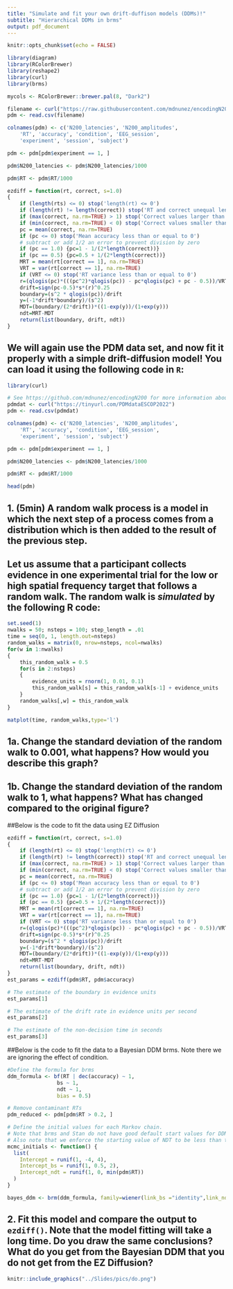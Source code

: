 ---
title: "Simulate and fit your own drift-duffison models (DDMs)!"
subtitle: "Hierarchical DDMs in brms"
output: pdf_document
---

```{r setup, include=FALSE}
knitr::opts_chunk$set(echo = FALSE)

library(diagram)
library(RColorBrewer)
library(reshape2)
library(curl)
library(brms)

mycols <- RColorBrewer::brewer.pal(8, "Dark2")

filename <- curl("https://raw.githubusercontent.com/mdnunez/encodingN200/master/Data/N200_rt_window_150_275.csv")
pdm <- read.csv(filename)

colnames(pdm) <- c('N200_latencies', 'N200_amplitudes', 
    'RT', 'accuracy', 'condition', 'EEG_session', 
    'experiment', 'session', 'subject')

pdm <- pdm[pdm$experiment == 1, ]

pdm$N200_latencies <- pdm$N200_latencies/1000

pdm$RT <- pdm$RT/1000

ezdiff = function(rt, correct, s=1.0)
{
    if (length(rts) <= 0) stop('length(rt) <= 0')
    if (length(rt) != length(correct)) stop('RT and correct unequal lengths')
    if (max(correct, na.rm=TRUE) > 1) stop('Correct values larger than 1')
    if (min(correct, na.rm=TRUE) < 0) stop('Correct values smaller than 0')
    pc = mean(correct, na.rm=TRUE)
    if (pc <= 0) stop('Mean accuracy less than or equal to 0')
    # subtract or add 1/2 an error to prevent division by zero
    if (pc == 1.0) {pc=1 - 1/(2*length(correct))}
    if (pc == 0.5) {pc=0.5 + 1/(2*length(correct))}
    MRT = mean(rt[correct == 1], na.rm=TRUE)
    VRT = var(rt[correct == 1], na.rm=TRUE)
    if (VRT <= 0) stop('RT variance less than or equal to 0')
    r=(qlogis(pc)*(((pc^2)*qlogis(pc)) - pc*qlogis(pc) + pc - 0.5))/VRT
    drift=sign(pc-0.5)*s*(r)^0.25
    boundary=(s^2 * qlogis(pc))/drift
    y=(-1*drift*boundary)/(s^2)
    MDT=(boundary/(2*drift))*((1-exp(y))/(1+exp(y)))
    ndt=MRT-MDT
    return(list(boundary, drift, ndt))
}


```

## We will again use the PDM data set, and now fit it properly with a simple drift-diffusion model! You can load it using the following code in `R`:

```{r, echo = T, eval = F}
library(curl) 
```

```{r, echo = T, eval = F}
# See https://github.com/mdnunez/encodingN200 for more information about the data
pdmdat <- curl("https://tinyurl.com/PDMdataESCOP2022")
pdm <- read.csv(pdmdat)
```

```{r, echo = T, eval = F}

colnames(pdm) <- c('N200_latencies', 'N200_amplitudes', 
    'RT', 'accuracy', 'condition', 'EEG_session', 
    'experiment', 'session', 'subject')

pdm <- pdm[pdm$experiment == 1, ]

pdm$N200_latencies <- pdm$N200_latencies/1000

pdm$RT <- pdm$RT/1000

head(pdm)
```


\vskip10mm

## 1. (5min) A random walk process is a model in which the next step of a process comes from a distribution which is then added to the result of the previous step.

## Let us assume that a participant collects evidence in one experimental trial for the low or high spatial frequency target that follows a random walk. The random walk is *simulated* by the following R code:


```{r, echo = T, eval = F}
set.seed(1)
nwalks = 50; nsteps = 100; step_length = .01
time = seq(0, 1, length.out=nsteps)
random_walks = matrix(0, nrow=nsteps, ncol=nwalks)
for(w in 1:nwalks)
{
    this_random_walk = 0.5
    for(s in 2:nsteps)
    {
        evidence_units = rnorm(1, 0.01, 0.1)
        this_random_walk[s] = this_random_walk[s-1] + evidence_units
    }
    random_walks[,w] = this_random_walk
}

matplot(time, random_walks,type='l')

```

## 1a. Change the standard deviation of the random walk to 0.001, what happens? How would you describe this graph?

## 1b. Change the standard deviation of the random walk to 1, what happens? What has changed compared to the original figure?


\newpage

##Below is the code to fit the data using EZ Diffusion

```{r, echo = T, eval = F}
ezdiff = function(rt, correct, s=1.0)
{
    if (length(rt) <= 0) stop('length(rt) <= 0')
    if (length(rt) != length(correct)) stop('RT and correct unequal lengths')
    if (max(correct, na.rm=TRUE) > 1) stop('Correct values larger than 1')
    if (min(correct, na.rm=TRUE) < 0) stop('Correct values smaller than 0')
    pc = mean(correct, na.rm=TRUE)
    if (pc <= 0) stop('Mean accuracy less than or equal to 0')
    # subtract or add 1/2 an error to prevent division by zero
    if (pc == 1.0) {pc=1 - 1/(2*length(correct))}
    if (pc == 0.5) {pc=0.5 + 1/(2*length(correct))}
    MRT = mean(rt[correct == 1], na.rm=TRUE)
    VRT = var(rt[correct == 1], na.rm=TRUE)
    if (VRT <= 0) stop('RT variance less than or equal to 0')
    r=(qlogis(pc)*(((pc^2)*qlogis(pc)) - pc*qlogis(pc) + pc - 0.5))/VRT
    drift=sign(pc-0.5)*s*(r)^0.25
    boundary=(s^2 * qlogis(pc))/drift
    y=(-1*drift*boundary)/(s^2)
    MDT=(boundary/(2*drift))*((1-exp(y))/(1+exp(y)))
    ndt=MRT-MDT
    return(list(boundary, drift, ndt))
}
est_params = ezdiff(pdm$RT, pdm$accuracy)

# The estimate of the boundary in evidence units
est_params[1]

# The estimate of the drift rate in evidence units per second
est_params[2]

# The estimate of the non-decision time in seconds
est_params[3]

```

##Below is the code to fit the data to a Bayesian DDM brms. Note there we are ignoring the effect of condition. 

```{r, echo = T, eval = F}

#Define the formula for brms
ddm_formula <- bf(RT | dec(accuracy) ~ 1,
                bs ~ 1,
                ndt ~ 1,
                bias = 0.5)

# Remove contaminant RTs
pdm_reduced <- pdm[pdm$RT > 0.2, ]

# Define the initial values for each Markov chain.
# Note that brms and Stan do not have good default start values for DDMs. 
# Also note that we enforce the starting value of NDT to be less than the minimum RT
mcmc_initials <- function() {
  list(
    Intercept = runif(1, -4, 4),
    Intercept_bs = runif(1, 0.5, 2),
    Intercept_ndt = runif(1, 0, min(pdm$RT))
  )
}

bayes_ddm <- brm(ddm_formula, family=wiener(link_bs ="identity",link_ndt="identity"), init=mcmc_initials, data=pdm_reduced)
```

## 2. Fit this model and compare the output to `ezdiff()`. Note that the model fitting will take a long time. Do you draw the same conclusions? What do you get from the Bayesian DDM that you do not get from the EZ Diffusion?



\vskip10mm

```{r, out.width = "15%", fig.align='right', echo = F}
knitr::include_graphics("../Slides/pics/do.png")
```